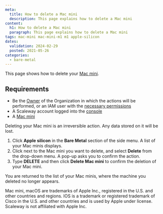```yaml
---
meta:
  title: How to delete a Mac mini
  description: This page explains how to delete a Mac mini
content:
  h1: How to delete a Mac mini
  paragraph: This page explains how to delete a Mac mini
tags: mac-mini mac-mini-m1 m1 apple-silicon
dates:
  validation: 2024-02-29
  posted: 2021-05-26
categories:
  - bare-metal
---
```


This page shows how to delete your [Mac mini](/bare-metal/apple-silicon/concepts/#mac-mini).

## Requirements

- Be the [Owner](/identity-and-access-management/iam/concepts/#owner) of the Organization in which the actions will be performed, or an IAM user with the [necessary permissions](/identity-and-access-management/iam/concepts/#permission)
- A Scaleway account logged into the [console](https://console.scaleway.com)
- A [Mac mini](/bare-metal/apple-silicon/how-to/create-mac-mini/)

<Message type="important">
  Deleting your Mac mini is an irreversible action. Any data stored on it will be lost.
</Message>

1. Click **Apple silicon** in the **Bare Metal** section of the side menu. A list of your Mac minis displays.
    <Lightbox src="scaleway-apple-silicon-dashbaord.webp" alt="" />
2. Click <Icon name="more" /> next to the Mac mini you want to delete, and select **Delete** from the drop-down menu. A pop-up asks you to confirm the action.
3. Type **DELETE** and then click **Delete Mac mini** to confirm the deletion of your Mac mini.

You are returned to the list of your Mac minis, where the machine you deleted no longer appears.

<Message type="note">
  Mac mini, macOS are trademarks of Apple Inc., registered in the U.S. and other countries and regions. IOS is a trademark or registered trademark of Cisco in the U.S. and other countries and is used by Apple under license. Scaleway is not affiliated with Apple Inc.
</Message> 

